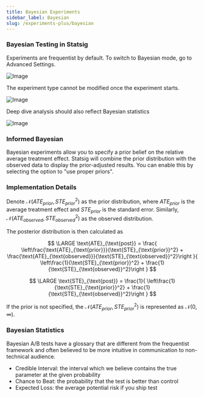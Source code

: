 ```yaml
---
title: Bayesian Experiments
sidebar_label: Bayesian
slug: /experiments-plus/bayesian
---
```


### Bayesian Testing in Statsig

Experiments are frequentist by default. To switch to Bayesian mode, go to Advanced Settings.

![Image](https://github.com/statsig-io/docs/assets/132317445/c9c01a57-fe13-47a9-b734-20d6e8d715a4)

The experiment type cannot be modified once the experiment starts.

![Image](https://github.com/statsig-io/docs/assets/132317445/be912632-6200-4408-977c-92f48dfdd7bc)

Deep dive analysis should also reflect Bayesian statistics

![Image](https://github.com/statsig-io/docs/assets/132317445/c9214142-d11f-48c8-92a4-53581bbc498c)

### Informed Bayesian

Bayesian experiments allow you to specify a prior belief on the relative average treatment effect. Statsig will combine the prior distribution with the observed data to display the prior-adjusted results. You can enable this by selecting the option to "use proper priors".

### Implementation Details

Denote $\mathcal{N}(ATE_{prior}, STE_{prior}^2)$ as the prior distribution, where $ATE_{prior}$ is the average treatment effect and $STE_{prior}$ is the standard error. Similarly, $\mathcal{N}(ATE_{observed}, STE_{observed}^2)$ as the observed distribution.

The posterior distribution is then calculated as

$$
\LARGE
\text{ATE}_{\text{post}} =
\frac{
\left\frac{\text{ATE}_{\text{prior}}}{\text{STE}_{\text{prior}}^2} +
\frac{\text{ATE}_{\text{observed}}}{\text{STE}_{\text{observed}}^2}\right
}{
\left\frac{1}{\text{STE}_{\text{prior}}^2} +
\frac{1}{\text{STE}_{\text{observed}}^2}\right
}
$$

$$
\LARGE
\text{STE}_{\text{post}} =
\frac{1}{
\left\frac{1}{\text{STE}_{\text{prior}}^2} +
\frac{1}{\text{STE}_{\text{observed}}^2}\right
}
$$

If the prior is not specified, the $\mathcal{N}(ATE_{prior}, STE_{prior}^2)$ is represented as $\mathcal{N}(0, \infty)$.

### Bayesian Statistics

Bayesian A/B tests have a glossary that are different from the frequentist framework and often believed to be more intuitive in communication to non-technical audience.

- Credible Interval: the interval which we believe contains the true parameter at the given probability
- Chance to Beat: the probability that the test is better than control
- Expected Loss: the average potential risk if you ship test
